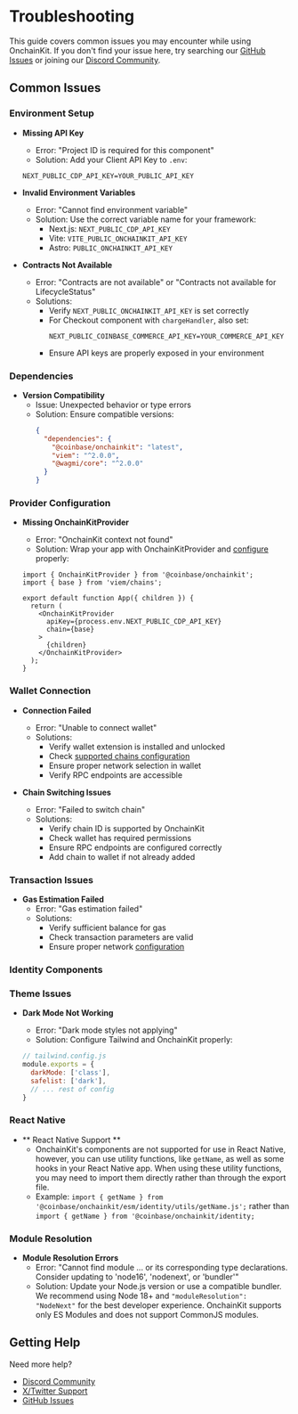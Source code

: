 # Troubleshooting

This guide covers common issues you may encounter while using OnchainKit. If you don't find your issue here, try searching our [GitHub Issues](https://github.com/coinbase/onchainkit/issues) or joining our [Discord Community](https://discord.gg/invite/cdp).

## Common Issues

### Environment Setup

- **Missing API Key**

  - Error: "Project ID is required for this component"
  - Solution: Add your Client API Key to `.env`:

  ```dotenv
  NEXT_PUBLIC_CDP_API_KEY=YOUR_PUBLIC_API_KEY
  ```

- **Invalid Environment Variables**

  - Error: "Cannot find environment variable"
  - Solution: Use the correct variable name for your framework:
    - Next.js: `NEXT_PUBLIC_CDP_API_KEY`
    - Vite: `VITE_PUBLIC_ONCHAINKIT_API_KEY`
    - Astro: `PUBLIC_ONCHAINKIT_API_KEY`

- **Contracts Not Available**
  - Error: "Contracts are not available" or "Contracts not available for LifecycleStatus"
  - Solutions:
    - Verify `NEXT_PUBLIC_ONCHAINKIT_API_KEY` is set correctly
    - For Checkout component with `chargeHandler`, also set:
      ```dotenv
      NEXT_PUBLIC_COINBASE_COMMERCE_API_KEY=YOUR_COMMERCE_API_KEY
      ```
    - Ensure API keys are properly exposed in your environment

### Dependencies

- **Version Compatibility**
  - Issue: Unexpected behavior or type errors
  - Solution: Ensure compatible versions:
    ```json
    {
      "dependencies": {
        "@coinbase/onchainkit": "latest",
        "viem": "^2.0.0",
        "@wagmi/core": "^2.0.0"
      }
    }
    ```

### Provider Configuration

- **Missing OnchainKitProvider**

  - Error: "OnchainKit context not found"
  - Solution: Wrap your app with OnchainKitProvider and [configure](/builderkits/onchainkit/getting-started) properly:

  ```tsx
  import { OnchainKitProvider } from '@coinbase/onchainkit';
  import { base } from 'viem/chains';

  export default function App({ children }) {
    return (
      <OnchainKitProvider
        apiKey={process.env.NEXT_PUBLIC_CDP_API_KEY}
        chain={base}
      >
        {children}
      </OnchainKitProvider>
    );
  }
  ```

### Wallet Connection

- **Connection Failed**

  - Error: "Unable to connect wallet"
  - Solutions:
    - Verify wallet extension is installed and unlocked
    - Check [supported chains configuration](/builderkits/onchainkit/wallet/wallet)
    - Ensure proper network selection in wallet
    - Verify RPC endpoints are accessible

- **Chain Switching Issues**
  - Error: "Failed to switch chain"
  - Solutions:
    - Verify chain ID is supported by OnchainKit
    - Check wallet has required permissions
    - Ensure RPC endpoints are configured correctly
    - Add chain to wallet if not already added

### Transaction Issues

- **Gas Estimation Failed**
  - Error: "Gas estimation failed"
  - Solutions:
    - Verify sufficient balance for gas
    - Check transaction parameters are valid
    - Ensure proper network [configuration](/builderkits/onchainkit/transaction/transaction)

### Identity Components

### Theme Issues

- **Dark Mode Not Working**

  - Error: "Dark mode styles not applying"
  - Solution: Configure Tailwind and OnchainKit properly:

  ```js
  // tailwind.config.js
  module.exports = {
    darkMode: ['class'],
    safelist: ['dark'],
    // ... rest of config
  }
  ```

### React Native

- ** React Native Support **
  - OnchainKit's components are not supported for use in React Native, however, you can use utility functions, like `getName`, as well as some hooks in your React Native app. When using these utility functions, you may need to import them directly rather than through the export file.
  - Example: `import { getName } from '@coinbase/onchainkit/esm/identity/utils/getName.js';` rather than `import { getName } from '@coinbase/onchainkit/identity;`

### Module Resolution

- **Module Resolution Errors**
  - Error: "Cannot find module ... or its corresponding type declarations. Consider updating to 'node16', 'nodenext', or 'bundler'"
  - Solution: Update your Node.js version or use a compatible bundler. We recommend using Node 18+ and `"moduleResolution": "NodeNext"` for the best developer experience. OnchainKit supports only ES Modules and does not support CommonJS modules.

## Getting Help

Need more help?

- [Discord Community](https://discord.gg/invite/cdp)
- [X/Twitter Support](https://x.com/onchainkit)
- [GitHub Issues](https://github.com/coinbase/onchainkit/issues)
